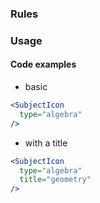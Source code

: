 
### Rules

<AccessibilityList rules={rules} />

### Usage

#### Code examples

- basic

<!-- prettier-ignore -->
```jsx
<SubjectIcon
  type="algebra"
/>
```

- with a title

<!-- prettier-ignore -->
```jsx
<SubjectIcon
  type="algebra"
  title="geometry"
/>
```
